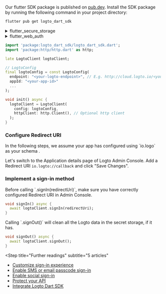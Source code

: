 
<Steps>
<Step title="Install Logto SDK">

Our flutter SDK package is published on [pub.dev](https://pub.dev/packages/logto_dart_sdk). Install the SDK package by running the following command in your project directory:

```bash
flutter pub get logto_dart_sdk
```

</Step>
<Step title="Dependency settings" subtitle="2 steps">
<details>

<summary>flutter_secure_storage</summary>

<p>

We use [flutter_secure_storage](https://pub.dev/packages/flutter_secure_storage) to implement the cross-platform persistent secure token storage.

- Keychain is used for iOS
- AES encryption is used for Android.

### Config Android version:

In [project]/android/app/build.gradle set minSdkVersion to >= 18.

```gradle
android {
    ...

    defaultConfig {
        ...
        minSdkVersion 18
        ...
    }
}
```

<InlineNotification>

By default Android backups data on Google Drive. It can cause exception java.security.InvalidKeyException:Failed to unwrap key. You will need to:

    - disable autobackup,
    - or exclude sharedprefs FlutterSecureStorage used by the plugin

</InlineNotification>

1. To disable auto backup, go to your app manifest file and set the boolean value android:allowBackup:

   ```xml
   <manifest ... >
       ...
       <application
         android:allowBackup="false"
         android:fullBackupContent="false"
         ...
       >
           ...
       </application>
   </manifest>

   ```

2. Exclude sharedprefs FlutterSecureStorage.

   If you need to enable the android:fullBackupContent for your app. Set up a backup rule to [exclude](https://developer.android.com/guide/topics/data/autobackup#IncludingFiles) the prefs used by the plugin:

   ```xml
   <application ...
     android:fullBackupContent="@xml/backup_rules">
   </application>
   ```

   ```xml
   <?xml version="1.0" encoding="utf-8"?>
   <full-backup-content>
     <exclude domain="sharedpref" path="FlutterSecureStorage"/>
   </full-backup-content>
   ```

Please check [flutter_secure_storage](https://pub.dev/packages/flutter_secure_storage#configure-android-version) for more details.

</p>

</details>

<details>

<summary>flutter_web_auth</summary>

<p>

[flutter_web_auth](https://pub.dev/packages/flutter_web_auth) is used behind Logto's flutter SDK. We rely on its webview-based interaction interface to open Logto's authorization pages.

<InlineNotification>

Under the hood, this plugin uses ASWebAuthenticationSession on iOS 12+ and macOS 10.15+,
SFAuthenticationSession on iOS 11, Chrome Custom Tabs on Android and opens a new window on Web.
You can build it with iOS 8+, but it is currently only supported by iOS 11 or higher.

</InlineNotification>

Andorid:

In order to capture the callback url from Logto's sign-in web page, you will need to register your sign-in redirectUri to the AndroidManifest.xml.

```xml
<activity android:name="com.linusu.flutter_web_auth.CallbackActivity" android:exported="false">
  <intent-filter android:label="flutter_web_auth">
    <action android:name="android.intent.action.VIEW"/>
    <category android:name="android.intent.category.DEFAULT"/>
    <category android:name="android.intent.category.BROWSABLE"/>
    <data android:scheme="io.logto"/>
  </intent-filter>
</activity>
```

</p>

</details>

</Step>
<Step title="Init LogtoClient" subtitle="1 step">

```dart
import 'package:logto_dart_sdk/logto_dart_sdk.dart';
import 'package:http/http.dart' as http;

late LogtoClient logtoClient;

// LogtoConfig
final logtoConfig = const LogtoConfig(
  endpoint: "<your-logto-endpoint>", // E.g. http://cloud.logto.io/<your-tenant-id>
  appId: "<your-app-id>"
  ...
);

void init() async {
  logtoClient = LogtoClient(
    config: logtoConfig,
    httpClient: http.Client(), // Optional http client
  );
}
```

</Step>
<Step title="Sign In" subtitle="2 steps">

### Configure Redirect URI

<InlineNotification>
  In the following steps, we assume your app has configured using `io.logo` as your schema .
</InlineNotification>

Let's switch to the Application details page of Logto Admin Console. Add a Redirect URI `io.logto://callback` and click "Save Changes".

<UriInputField name="redirectUris" />

### Implement a sign-in method

<InlineNotification>
  Before calling `.signIn(redirectUri)`, make sure you have correctly configured Redirect URI in
  Admin Console.
</InlineNotification>

```dart
void signIn() async {
  await logtoClient.signIn(redirectUri);
}
```

</Step>

<Step title="Sign Out" subtitle="1 step">
Calling `.signOut()` will clean all the Logto data in the secret storage, if it has.

```dart
void signOut() async {
  await logtoClient.signOut();
}
```

</Step>

<Step
  title="Further readings"
  subtitle="5 articles"
>

- [Customize sign-in experience](https://docs.logto.io/docs/tutorials/get-started/customize-sign-in-experience)
- [Enable SMS or email passcode sign-in](https://docs.logto.io/docs/tutorials/get-started/passwordless-sign-in-by-adding-connectors#enable-sms-or-email-passwordless-sign-in)
- [Enable social sign-in](https://docs.logto.io/docs/tutorials/get-started/passwordless-sign-in-by-adding-connectors#enable-social-sign-in)
- [Protect your API](https://docs.logto.io/docs/recipes/protect-your-api)
- [Integrate Logto Dart SDK](https://docs.logto.io/docs/recipes/integrate-logto/flutter/)

</Step>

</Steps>
